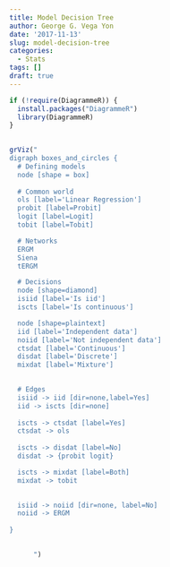 ```yaml
---
title: Model Decision Tree
author: George G. Vega Yon
date: '2017-11-13'
slug: model-decision-tree
categories:
  - Stats
tags: []
draft: true
---
```


```r
if (!require(DiagrammeR)) {
  install.packages("DiagrammeR")
  library(DiagrammeR)
}
  
```


```r

grViz("
digraph boxes_and_circles {
  # Defining models
  node [shape = box]
  
  # Common world
  ols [label='Linear Regression']
  probit [label=Probit]
  logit [label=Logit]
  tobit [label=Tobit]

  # Networks
  ERGM
  Siena
  tERGM

  # Decisions
  node [shape=diamond]
  isiid [label='Is iid']
  iscts [label='Is continuous']

  node [shape=plaintext]
  iid [label='Independent data']
  noiid [label='Not independent data']
  ctsdat [label='Continuous']
  disdat [label='Discrete']
  mixdat [label='Mixture']
  

  # Edges
  isiid -> iid [dir=none,label=Yes]
  iid -> iscts [dir=none]
  
  iscts -> ctsdat [label=Yes] 
  ctsdat -> ols
  
  iscts -> disdat [label=No]
  disdat -> {probit logit}

  iscts -> mixdat [label=Both]
  mixdat -> tobit
  

  isiid -> noiid [dir=none, label=No]
  noiid -> ERGM
  
}

  
      ")
```

